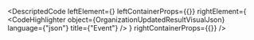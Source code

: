 
<DescriptedCode
  leftElement={<OrganizationUpdatedResultDesc />}
  leftContainerProps={{}}
  rightElement={
    <CodeHighlighter
      object={OrganizationUpdatedResultVisualJson}
      language={"json"}
      title={"Event"}
    />
  }
  rightContainerProps={{}}
/>
